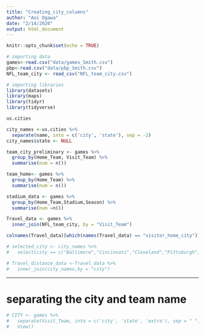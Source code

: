 ```yaml
---
title: "Creating_city_columns"
author: "Aoi Ogawa"
date: "2/14/2020"
output: html_document
---
```


```r
knitr::opts_chunk$set(echo = TRUE)
```

```r
# importing data
games<-read.csv("data/games_Smith.csv")
pbp<-read.csv("data/pbp_Smith.csv")
NFL_team_city <- read_csv("NFL_team_city.csv")
```


```r
# importing libraries
library(datasets)
library(maps)
library(tidyr)
library(tidyverse)
```

```r
us.cities
```

```r
city_names <-us.cities %>% 
  separate(name, into = c('city', 'state'), sep = -2)
city_names$state <- NULL
```



```r
team_city_preliminary <- games %>%
  group_by(Home_Team, Visit_Team) %>%
  summarise(num = n())

team_home<- games %>%
  group_by(Home_Team) %>%
  summarise(num = n())

stadium_data <- games %>%
  group_by(Home_Team,Stadium,Season) %>%
  summarise(num =n())
```


```r
Travel_data <- games %>%
  inner_join(NFL_team_city, by = "Visit_Team")

colnames(Travel_data)[which(names(Travel_data) == "visitor_home_city")] <- "city"

# selected_city <- city_names %>%
#   select(city == c("Baltimore","Cincinnati","Cleveland","Pittsburgh","Houston","Indianapolis","Jacksonville","Nashville","Denver","Kansas City","Paradise","Inglewood","Philadelphia","Chicago","Detroit", "Green Bay","Minneapolis", ))

# Travel_distance_data <-Travel_data %>%
#   inner_join(city_names,by = "city")
```






--------------------------------------------------
# separating the city and team name

```r
# CITY <- games %>% 
#   separate(Visit_Team, into = c('city', 'state', 'extra'), sep = " ") %>% 
#   View()
```


